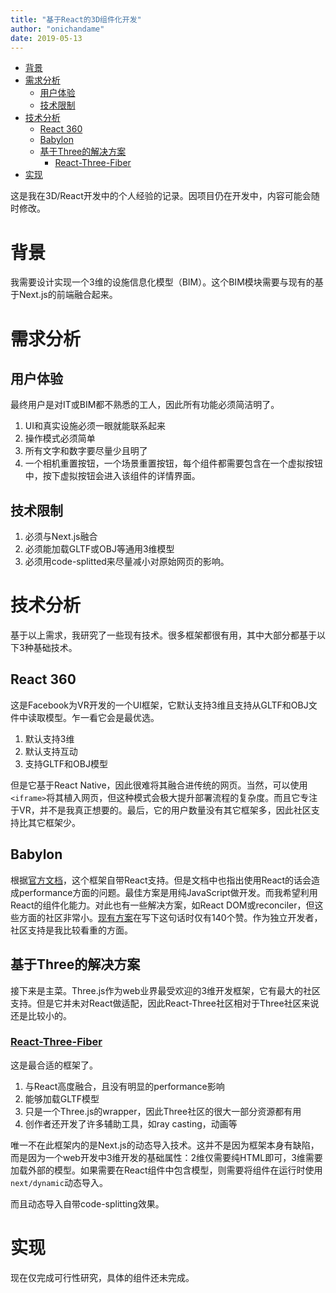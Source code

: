 ```yaml
---
title: "基于React的3D组件化开发"
author: "onichandame"
date: 2019-05-13
---
```


<!-- vim-markdown-toc GFM -->

* [背景](#背景)
* [需求分析](#需求分析)
  * [用户体验](#用户体验)
  * [技术限制](#技术限制)
* [技术分析](#技术分析)
  * [React 360](#react-360)
  * [Babylon](#babylon)
  * [基于Three的解决方案](#基于three的解决方案)
    * [React-Three-Fiber](#react-three-fiber)
* [实现](#实现)

<!-- vim-markdown-toc -->

这是我在3D/React开发中的个人经验的记录。因项目仍在开发中，内容可能会随时修改。

# 背景

我需要设计实现一个3维的设施信息化模型（BIM）。这个BIM模块需要与现有的基于Next.js的前端融合起来。

# 需求分析

## 用户体验

最终用户是对IT或BIM都不熟悉的工人，因此所有功能必须简洁明了。

1. UI和真实设施必须一眼就能联系起来
2. 操作模式必须简单
3. 所有文字和数字要尽量少且明了
4. 一个相机重置按钮，一个场景重置按钮，每个组件都需要包含在一个虚拟按钮中，按下虚拟按钮会进入该组件的详情界面。

## 技术限制

1. 必须与Next.js融合
2. 必须能加载GLTF或OBJ等通用3维模型
3. 必须用code-splitted来尽量减小对原始网页的影响。

# 技术分析

基于以上需求，我研究了一些现有技术。很多框架都很有用，其中大部分都基于以下3种基础技术。

## React 360

这是Facebook为VR开发的一个UI框架，它默认支持3维且支持从GLTF和OBJ文件中读取模型。乍一看它会是最优选。

1. 默认支持3维
2. 默认支持互动
3. 支持GLTF和OBJ模型

但是它基于React Native，因此很难将其融合进传统的网页。当然，可以使用`<iframe>`将其植入网页，但这种模式会极大提升部署流程的复杂度。而且它专注于VR，并不是我真正想要的。最后，它的用户数量没有其它框架多，因此社区支持比其它框架少。

## Babylon

根据[官方文档](https://doc.babylonjs.com/resources/babylonjs_and_reactjs)，这个框架自带React支持。但是文档中也指出使用React的话会造成performance方面的问题。最佳方案是用纯JavaScript做开发。而我希望利用React的组件化能力。对此也有一些解决方案，如React DOM或reconciler，但这些方面的社区非常小。[现有方案](https://github.com/brianzinn/react-babylonjs)在写下这句话时仅有140个赞。作为独立开发者，社区支持是我比较看重的方面。

## 基于Three的解决方案

接下来是主菜。Three.js作为web业界最受欢迎的3维开发框架，它有最大的社区支持。但是它并未对React做适配，因此React-Three社区相对于Three社区来说还是比较小的。

### [React-Three-Fiber](https://www.npmjs.com/package/react-three-fiber)

这是最合适的框架了。

1. 与React高度融合，且没有明显的performance影响
2. 能够加载GLTF模型
3. 只是一个Three.js的wrapper，因此Three社区的很大一部分资源都有用
4. 创作者还开发了许多辅助工具，如ray casting，动画等

唯一不在此框架内的是Next.js的动态导入技术。这并不是因为框架本身有缺陷，而是因为一个web开发中3维开发的基础属性：2维仅需要纯HTML即可，3维需要加载外部的模型。如果需要在React组件中包含模型，则需要将组件在运行时使用`next/dynamic`动态导入。

而且动态导入自带code-splitting效果。

# 实现

现在仅完成可行性研究，具体的组件还未完成。
